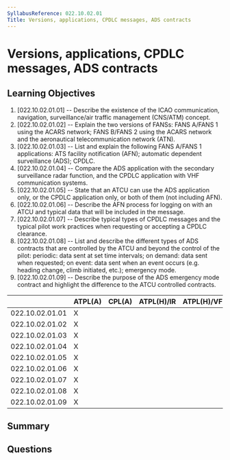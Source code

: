 ```yaml
---
SyllabusReference: 022.10.02.01
Title: Versions, applications, CPDLC messages, ADS contracts
---
```


# Versions, applications, CPDLC messages, ADS contracts

## Learning Objectives

1. [022.10.02.01.01] -- Describe the existence of the ICAO communication,
   navigation, surveillance/air traffic management (CNS/ATM) concept.
2. [022.10.02.01.02] -- Explain the two versions of FANSs: FANS A/FANS 1 using
   the ACARS network; FANS B/FANS 2 using the ACARS network and the aeronautical
   telecommunication network (ATN).
3. [022.10.02.01.03] -- List and explain the following FANS A/FANS 1
   applications: ATS facility notification (AFN); automatic dependent
   surveillance (ADS); CPDLC.
4. [022.10.02.01.04] -- Compare the ADS application with the secondary
   surveillance radar function, and the CPDLC application with VHF communication
   systems.
5. [022.10.02.01.05] -- State that an ATCU can use the ADS application only, or
   the CPDLC application only, or both of them (not including AFN).
6. [022.10.02.01.06] -- Describe the AFN process for logging on with an ATCU and
   typical data that will be included in the message.
7. [022.10.02.01.07] -- Describe typical types of CPDLC messages and the typical
   pilot work practices when requesting or accepting a CPDLC clearance.
8. [022.10.02.01.08] -- List and describe the different types of ADS contracts
   that are controlled by the ATCU and beyond the control of the pilot:
   periodic: data sent at set time intervals; on demand: data sent when
   requested; on event: data sent when an event occurs (e.g. heading change,
   climb initiated, etc.); emergency mode.
9. [022.10.02.01.09] -- Describe the purpose of the ADS emergency mode contract
   and highlight the difference to the ATCU controlled contracts.

|                 | ATPL(A) | CPL(A) | ATPL(H)/IR | ATPL(H)/VFR | CPL(H) | IR  | CBIR(A) |
| --------------- | ------- | ------ | ---------- | ----------- | ------ | --- | ------- |
| 022.10.02.01.01 | X       |        |            |             |        |     |         |
| 022.10.02.01.02 | X       |        |            |             |        |     |         |
| 022.10.02.01.03 | X       |        |            |             |        |     |         |
| 022.10.02.01.04 | X       |        |            |             |        |     |         |
| 022.10.02.01.05 | X       |        |            |             |        |     |         |
| 022.10.02.01.06 | X       |        |            |             |        |     |         |
| 022.10.02.01.07 | X       |        |            |             |        |     |         |
| 022.10.02.01.08 | X       |        |            |             |        |     |         |
| 022.10.02.01.09 | X       |        |            |             |        |     |         |

## Summary

## Questions
